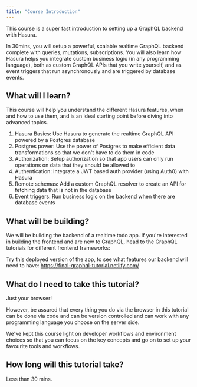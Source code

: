 ```yaml
---
title: "Course Introduction"
---
```


This course is a super fast introduction to setting up a GraphQL backend with Hasura.

In 30mins, you will setup a powerful, scalable realtime GraphQL backend complete with queries, mutations, subscriptions. You will also learn how Hasura helps you integrate custom business logic (in any programming language), both as custom GraphQL APIs that you write yourself, and as event triggers that run asynchronously and are triggered by database events.

## What will I learn?

This course will help you understand the different Hasura features, when and how to use them, and
is an ideal starting point before diving into advanced topics.

1. Hasura Basics: Use Hasura to generate the realtime GraphQL API powered by a Postgres database
2. Postgres power: Use the power of Postgres to make efficient data transformations so that we don't have to do them in code
3. Authorization: Setup authorization so that app users can only run operations on data that they should be allowed to
4. Authentication: Integrate a JWT based auth provider (using Auth0) with Hasura
3. Remote schemas: Add a custom GraphQL resolver to create an API for fetching data that is not in the database
4. Event triggers: Run business logic on the backend when there are database events


## What will be building?

We will be building the backend of a realtime todo app. If you're interested in building the frontend and are new to GraphQL, head to the GraphQL tutorials for different frontend frameworks:

Try this deployed version of the app, to see what features our backend will need to have:
https://final-graphql-tutorial.netlify.com/

## What do I need to take this tutorial?

Just your browser!

However, be assured that every thing you do via the browser
in this tutorial can be done via code and can be version controlled and
can work with any programming language you choose on the server side.

We've kept this course light on developer workflows and
environment choices so that you can focus on the key concepts and
go on to set up your favourite tools and workflows.

## How long will this tutorial take?
Less than 30 mins.
